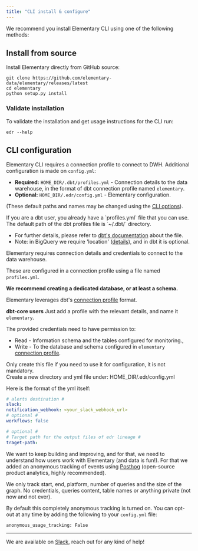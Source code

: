 ```yaml
---
title: "CLI install & configure"
---
```



We recommend you install Elementary CLI using one of the following methods:

<InstallCLI />

## Install from source

Install Elementary directly from GitHub source:

```shell
git clone https://github.com/elementary-data/elementary/releases/latest
cd elementary
python setup.py install
```

### Validate installation

To validate the installation and get usage instructions for the CLI run:

```shell
edr --help
```

## CLI configuration

Elementary CLI requires a connection profile to connect to DWH. Additional configuration is made on `config.yml`:

- **Required:** `HOME_DIR/.dbt/profiles.yml` - Connection details to the data warehouse, in the format of dbt connection profile named `elementary`.
- **Optional:** `HOME_DIR/.edr/config.yml` - Elementary configuration.

(These default paths and names may be changed using the [CLI options](./cli-advanced)).

<Accordion title="How to create 'profiles.yml'?">

<AddConnectionProfile />

</Accordion>

<Accordion title="dbt-core user? You already have profiles.yml">
If you are a dbt user, you already have a `profiles.yml` file that you can use. The default path of the dbt profiles file is `~/.dbt/` directory.

- For further details, please refer to [dbt's documentation](https://docs.getdbt.com/reference/profiles.yml) about the file.
- Note: in BigQuery we require 'location' ([details](https://cloud.google.com/bigquery/docs/locations)), and in dbt it is optional.

</Accordion>

<Accordion title="What is a connection profile?">

Elementary requires connection details and credentials to connect to the data warehouse. 

These are configured in a connection profile using a file named `profiles.yml`.

**We recommend creating a dedicated database, or at least a schema.**

Elementary leverages dbt's [connection profile](https://docs.getdbt.com/dbt-cli/configure-your-profile) format.

**dbt-core users**
Just add a profile with the relevant details, and name it `elementary`.

</Accordion>

<Accordion title="Connection profile permissions">

The provided credentials need to have permission to:

- Read - Information schema and the tables configured for monitoring.,
- Write - To the database and schema configured in `elementary` [connection profile](./connection-profile).

</Accordion>

<Accordion title="How to create 'config.yml'?">

Only create this file if you need to use it for configuration, it is not mandatory.  
Create a new directory and yml file under: HOME_DIR/.edr/config.yml

Here is the format of the yml itself:

```yml config.yml
# alerts destination #
slack:
notification_webhook: <your_slack_webhook_url>
# optional #
workflows: false

# optional #
# Target path for the output files of edr lineage #
traget-path:
```

</Accordion>

<Accordion title="Anonymous tracking">

We want to keep building and improving, and for that, we need to understand how users work with Elementary (and data is fun!). For that we added an anonymous tracking of events using [Posthog](https://posthog.com/) (open-source product analytics, highly recommended).

We only track start, end, platform, number of queries and the size of the graph. No credentials, queries content, table names or anything private (not now and not ever).

By default this completely anonymous tracking is turned on. You can opt-out at any time by adding the following to your `config.yml` file:

```shell
anonymous_usage_tracking: False
```

</Accordion>

---

<Accordion title="Have a question?">

We are available on [Slack](https://join.slack.com/t/elementary-community/shared_invite/zt-uehfrq2f-zXeVTtXrjYRbdE_V6xq4Rg), reach out for any kind of help!

</Accordion>
